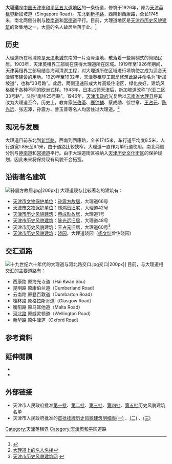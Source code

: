 {{Infobox China Road
|路牌类型=Tianjin
|中文道路名称=大理道
|道路方向=WE
|道路名称拼音=DA LI DAO
|图片= File:陈光远旧居.jpg
|图片说明=大理道上的[[陈光远旧居|陈光远旧居]]
|道路属性=普通道路
|道路总长度=1.745
|所在地区=[[和平区_(天津市)|和平区]]
|起点=西康路
|终点=[[新华路_(天津)|新华路]]
|道路命名日期=1946年
|道路旧名=新加坡道<br />兴亚二区33号路<br />南纬25号路
|道路动工日期=1926年
|收费=
}}

'''大理道'''是[[中国|中国]][[天津市|天津市]][[和平区_(天津市)|和平区]][[五大道|五大道地区]]的一条街道，修筑于1926年，原为[[天津英租界|天津英租界]]新加坡道（Singapore Road）。东北到[[新华路_(天津)|新华路]]，西南到西康路，全长1745米，南北两侧分别与[[睦南道|睦南道]]和[[常德道|常德道]]平行。目前，大理道地区是[[天津市历史风貌建筑|天津市历史风貌建筑]]的聚集地之一，大量的名人故居坐落于此。<ref>{{Cite web |url=http://cul.sohu.com/20100322/n271004856.shtml |title=大理道序篇：庭院深深藏豪门 |accessdate=2011-05-12 |archive-date=2016-03-04 |archive-url=https://web.archive.org/web/20160304203104/http://cul.sohu.com/20100322/n271004856.shtml |dead-url=no }}</ref>

== 历史 ==
大理道所在地域原是[[天津老城|天津老城]]东南的一片沼泽洼地，散落着一些窝棚式的简陋民居。1903年，天津英租界工部局在获得大理道所在区域。1919年至1926年期间，天津英租界工部局结合海河清淤工程，对大理道所在区域进行填筑使之成为适合天津城市建设的用地。1929年至1932年，天津英租界工部局修筑此路并命名为“新加坡道”，也称“33号路”。此后，两侧迅速形成大片高级住宅区，绿化良好，建筑风格属于各种不同的欧洲式样。1943年，[[日本|日本]]占领天津后，新加坡道改称“兴亚二区33号路”，又称“南纬25号路”。1946年，[[天津市政府_(中华民国)|天津市政府]]光复后以[[云南省|云南省]][[大理县|大理县]]将其改为大理道至今。历史上，教育家[[张伯苓|张伯苓]]、[[鹿钟麟|鹿钟麟]]、蔡成勋、徐世章、[[王占元|王占元]]、[[陈光远|陈光远]]、张志潭，孙震方、訾玉普等名人均居住过大理道。<ref>[http://news.163.com/07/0314/09/39HM5SR2000120GU.html 大理道上的名人名楼]{{Dead link|date=2019年12月 |bot=InternetArchiveBot |fix-attempted=yes }}</ref>

== 现况与发展 ==
大理道目前东北到[[新华路_(天津)|新华路]]，西南到西康路，全长1745米，车行道平均度8.5米，人行道宽1.8米至6.1米，由于道路比较狭窄，大理道一直作为单行道使用。南北两侧分别与[[睦南道|睦南道]]和[[常德道|常德道]]平行。由于大理道街区被纳入[[天津历史文化街区列表|天津历史文化街区]]的保护规划，因此未来将保持现有风貌不会拓宽。

== 沿街著名建筑 ==
[[File:孙震方故居.jpg|thumb]]|200px]]
大理道现存比较著名的建筑有：
*[[天津市文物保护单位|天津市文物保护单位]]：[[孙震方故居|孙震方故居]]，大理道66号
*[[天津市文物保护单位|天津市文物保护单位]]：[[林鸿赉旧宅|林鸿赉旧宅]]，大理道42号
*[[天津市历史风貌建筑|天津市历史风貌建筑]]：[[蔡成勋故居|蔡成勋故居]]，大理道1号
*[[天津市历史风貌建筑|天津市历史风貌建筑]]：[[陈光远旧居|陈光远旧居]]，大理道48号
*[[天津市历史风貌建筑|天津市历史风貌建筑]]：[[王占元旧居|王占元旧居]]，大理道60号<ref>[http://www.fmjz.cn/Pages/default.aspx 天津市历史风貌建筑网] {{webarchive|url=https://web.archive.org/web/20101211101817/http://www.fmjz.cn/Pages/default.aspx |date=2010-12-11 }}</ref>
*[[天津市历史风貌建筑|天津市历史风貌建筑]]：[[晓园|晓园]]，大理道晓园（[[杨文恺|杨文恺]]曾住晓园）

== 交汇道路 ==
[[File:十九世纪六十年代的大理道与河北路交口.jpg|thumb]]交口|200px]]
目前，与大理道相交汇的主要道路有：
*西康路 原海光寺道（Hai Kwan Sou）	
*昆明路 原康伯兰道（Cumberland Road）
*云南路 原登百敦道（Dumbarton Road）
*桂林路 原格拉斯哥道（Glasgow Road）
*衡阳路 原马耳他道（Malta Road）
*[[河北路_(天津)|河北路]] 原威灵顿道（Wellington Road）
*[[新华路_(天津)|新华路]] 原牛津道（Oxford Road）

== 参考資料 ==
<div class="references-small">
<references />
</div>

== 延伸閱讀 ==
<div class="references-small">
* {{en}}{{cite book|title=《Tientsin:An Illustrated Outline History》|author=O.D.Rasmussen |others= |location=[[天津|天津]]|publisher=天津印字馆（1925）}}
* {{zh}}{{cite book|author=费成康 |title=《中国租界史》 |year=1992年 |publisher=上海社会科学院出版社 |location=[[上海|上海]] |isbn=7-80515649-2 }}
</div>

== 外部链接 ==
{{Commonscat|Dali Dao}}
* 天津市人民政府批准[https://web.archive.org/web/20111116232403/http://www.fmjz.cn/Lists/List11/DispForm.aspx?ID=1 第一批]、[https://web.archive.org/web/20111116230841/http://www.fmjz.cn/Lists/List11/DispForm.aspx?ID=2 第二批]、[https://web.archive.org/web/20111116232248/http://www.fmjz.cn/Lists/List11/DispForm.aspx?ID=3 第三批]、[https://web.archive.org/web/20111116232448/http://www.fmjz.cn/Lists/List11/DispForm.aspx?ID=4 第四批]、[https://web.archive.org/web/20111116225811/http://www.fmjz.cn/Lists/List11/DispForm.aspx?ID=5 第五批]历史风貌建筑名单
* 天津市人民政府批准的[http://www2.tjfdc.gov.cn/Lists/List6/DispForm.aspx?ID=4676 首批挂牌历史风貌建筑明细表(一)] {{Webarchive|url=https://archive.is/20130628091346/http://www2.tjfdc.gov.cn/Lists/List6/DispForm.aspx?ID=4676 |date=2013-06-28 }}、[http://www2.tjfdc.gov.cn/Lists/List6/DispForm.aspx?ID=5022 (二)] {{Webarchive|url=https://archive.is/20130628090143/http://www2.tjfdc.gov.cn/Lists/List6/DispForm.aspx?ID=5022 |date=2013-06-28 }}、[http://www2.tjfdc.gov.cn/Lists/List6/DispForm.aspx?ID=4678 (三)] {{Webarchive|url=https://archive.is/20130627104219/http://www2.tjfdc.gov.cn/Lists/List6/DispForm.aspx?ID=4678 |date=2013-06-27 }}


{{天津五大道}}
{{天津近代历史文化专题}}

[[Category:天津英租界|Category:天津英租界]]
[[Category:天津市和平区道路|Category:天津市和平区道路]]